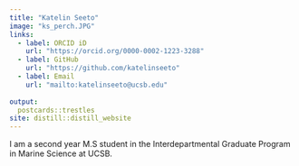 ```yaml
---
title: "Katelin Seeto"
image: "ks_perch.JPG"
links:
  - label: ORCID iD
    url: "https://orcid.org/0000-0002-1223-3288"
  - label: GitHub
    url: "https://github.com/katelinseeto"
  - label: Email
    url: "mailto:katelinseeto@ucsb.edu"
    
output:
  postcards::trestles
site: distill::distill_website
---
```

 
I am a second year M.S student in the Interdepartmental Graduate Program in Marine Science at UCSB. 
